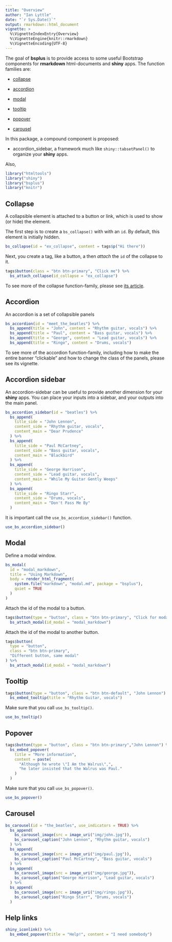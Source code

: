 ```yaml
---
title: "Overview"
author: "Ian Lyttle"
date: "`r Sys.Date()`"
output: rmarkdown::html_document
vignette: >
  %\VignetteIndexEntry{Overview}
  %\VignetteEngine{knitr::rmarkdown}
  %\VignetteEncoding{UTF-8}
---
```


The goal of **bsplus** is to provide access to some useful Bootstrap components for **rmarkdown** html-documents and **shiny** apps. The function families are:

- [collapse](http://getbootstrap.com/javascript/#collapse)

- [accordion](http://getbootstrap.com/javascript/#collapse-example-accordion)

- [modal](http://getbootstrap.com/javascript/#modals)

- [tooltip](http://getbootstrap.com/javascript/#tooltips)

- [popover](http://getbootstrap.com/javascript/#popovers)

- [carousel](http://getbootstrap.com/javascript/#carousel)

In this package, a compound component is proposed:

- accordion_sidebar, a framework much like `shiny::tabsetPanel()` to organize your **shiny** apps.

Also, 

```r
library("htmltools")
library("shiny")
library("bsplus")
library("knitr")
```

## Collapse

A collapsible element is attached to a button or link, which is used to show (or hide) the element.

The first step is to create a `bs_collapse()` with with an `id`. By default, this element is initially hidden. 

```r
bs_collapse(id = "ex_collapse", content = tags$p("Hi there")) 
```

Next, you create a tag, like a button, a then *attach* the `id` of the collapse to it.

```r
tags$button(class = "btn btn-primary", "Click me") %>%
  bs_attach_collapse(id_collapse = "ex_collapse")
```

To see more of the collapse function-family, please see [its article](https://ijlyttle.github.io/bsplus/docs/articles/collapse.html).

## Accordion

An accordion is a set of collapsible panels

```r
bs_accordion(id = "meet_the_beatles") %>%
  bs_append(title = "John", content = "Rhythm guitar, vocals") %>%
  bs_append(title = "Paul", content = "Bass guitar, vocals") %>%
  bs_append(title = "George", content = "Lead guitar, vocals") %>%
  bs_append(title = "Ringo", content = "Drums, vocals")
```

To see more of the accordion function-family, including how to make the entire banner "clickable" and how to change the class of the panels, please see its vignette.

## Accordion sidebar

An accordion-sidebar can be useful to provide another dimension for your **shiny** apps. You can place your inputs into a sidebar, and your outputs into the main panel. 

```r
bs_accordion_sidebar(id = "beatles") %>%
  bs_append(
    title_side = "John Lennon", 
    content_side = "Rhythm guitar, vocals",
    content_main = "Dear Prudence"
  ) %>%
  bs_append(
    title_side = "Paul McCartney", 
    content_side = "Bass guitar, vocals",
    content_main = "Blackbird"
  ) %>%
  bs_append(
    title_side = "George Harrison", 
    content_side = "Lead guitar, vocals",
    content_main = "While My Guitar Gently Weeps"
  ) %>%
  bs_append(
    title_side = "Ringo Starr", 
    content_side = "Drums, vocals",
    content_main = "Don't Pass Me By"
  ) 
```

It is important call the `use_bs_accordion_sidebar()` function.

```r
use_bs_accordion_sidebar()
```


## Modal

Define a modal window.

```r
bs_modal(
  id = "modal_markdown", 
  title = "Using Markdown",
  body = render_html_fragment(
    system.file("markdown", "modal.md", package = "bsplus"),
    quiet = TRUE
  )
)
```

Attach the id of the modal to a button.

```r
tags$button(type = "button", class = "btn btn-primary", "Click for modal") %>%
  bs_attach_modal(id_modal = "modal_markdown")
```

Attach the id of the modal to another button.

```r
tags$button(
  type = "button", 
  class = "btn btn-primary", 
  "Different button, same modal"
) %>%
  bs_attach_modal(id_modal = "modal_markdown")
```

## Tooltip

```r
tags$button(type = "button", class = "btn btn-default", "John Lennon") %>%
  bs_embed_tooltip(title = "Rhythm Guitar, vocals")
```

Make sure that you call `use_bs_tooltip()`.

```r
use_bs_tooltip()
```

## Popover

```r
tags$button(type = "button", class = "btn btn-primary","John Lennon") %>%
  bs_embed_popover(
    title = "More information",
    content = paste(
      "Although he wrote \"I Am the Walrus\",",
      "he later insisted that the Walrus was Paul."
    )
  )
```

Make sure that you call `use_bs_popover()`.

```r
use_bs_popover()
```

## Carousel

```r
bs_carousel(id = "the_beatles", use_indicators = TRUE) %>%
  bs_append(
    bs_carousel_image(src = image_uri("img/john.jpg")),
    bs_carousel_caption("John Lennon", "Rhythm guitar, vocals")
  ) %>%
  bs_append(
    bs_carousel_image(src = image_uri("img/paul.jpg")),
    bs_carousel_caption("Paul McCartney", "Bass guitar, vocals")
  ) %>%
  bs_append(
    bs_carousel_image(src = image_uri("img/george.jpg")),
    bs_carousel_caption("George Harrison", "Lead guitar, vocals")
  ) %>%
  bs_append(
    bs_carousel_image(src = image_uri("img/ringo.jpg")),
    bs_carousel_caption("Ringo Starr", "Drums, vocals")
  ) 
```

## Help links

```r
shiny_iconlink() %>%
  bs_embed_popover(title = "Help!", content = "I need somebody")
```





